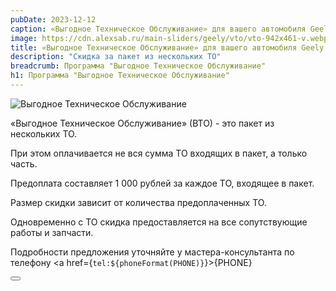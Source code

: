 ```yaml
---
pubDate: 2023-12-12
caption: «Выгодное Техническое Обслуживание» для вашего автомобиля Geely
image: https://cdn.alexsab.ru/main-sliders/geely/vto/vto-942x461-v.webp
title: «Выгодное Техническое Обслуживание» для вашего автомобиля Geely
description: "Скидка за пакет из нескольких ТО"
breadcrumb: Программа "Выгодное Техническое Обслуживание"
h1: Программа "Выгодное Техническое Обслуживание"
---
```


<picture>
    <source media="(min-width: 1200px)" srcset="https://cdn.alexsab.ru/main-sliders/geely/vto/vto-1921x638.webp" />
    <source media="(min-width: 942px)" srcset="https://cdn.alexsab.ru/main-sliders/geely/vto/vto-942x461.webp" />
    <source media="(min-width: 576px)" srcset="https://cdn.alexsab.ru/main-sliders/geely/vto/vto-768x576.webp" />
    <source media="(min-width: 320px)" srcset="https://cdn.alexsab.ru/main-sliders/geely/vto/vto-1080x1920.webp" />
<img src="https://cdn.alexsab.ru/main-sliders/geely/vto/vto-942x461.webp" alt="Выгодное Техническое Обслуживание" />
</picture>
<br/>

«Выгодное Техническое Обслуживание» (ВТО) - это пакет из нескольких ТО.

При этом оплачивается не вся сумма ТО входящих в пакет, а только часть.

Предоплата составляет 1 000 рублей за каждое ТО, входящее в пакет.

Размер скидки зависит от количества предоплаченных ТО.

Одновременно с ТО скидка предоставляется на все сопутствующие работы и запчасти.

Подробности предложения уточняйте у мастера-консультанта по телефону <a href={`tel:${phoneFormat(PHONE)}`}>{PHONE}</a>

<div class="flex justify-center mt-10 mb-5">
    <Button 
        classes="popup-link block !px-4 xl:!px-8 !py-2 xl:!py-3 !text-white !no-underline" 
        url="#common-modal" 
        title="Подробнее"
        dataTitle="Заказать обратный звонок"
        dataFormName={`Подробнее. Выгодное Техническое Обслуживание`}
    />
</div>
